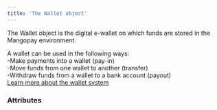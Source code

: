 ```yaml
---
title: 'The Wallet object'  
---
```


  

The Wallet object is the digital e-wallet on which funds are stored in the Mangopay environment.  

A wallet can be used in the following ways:  
-Make payments into a wallet (pay-in)  
-Move funds from one wallet to another (transfer)  
-Withdraw funds from a wallet to a bank account (payout)  
<a href="#" class="btn Tertiary normal">Learn more about the wallet system</a>  

### Attributes  

<Description1 />  

<Owners />  

<Balance />  

<Currency20 />  

<FundsType />  

<Id />  

<Tag7 />  

<CreationDate />
